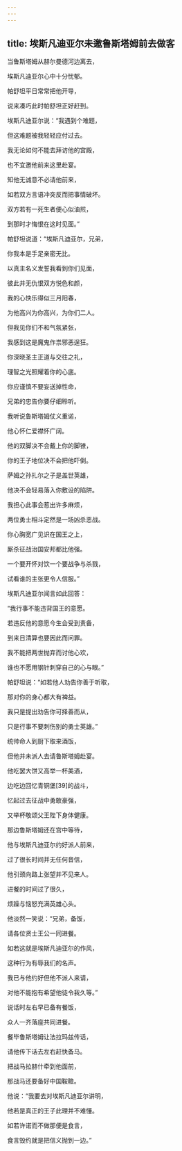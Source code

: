 ```yaml
---
---
---
```

title: 埃斯凡迪亚尔未邀鲁斯塔姆前去做客
---




当鲁斯塔姆从赫尔曼德河边离去，

埃斯凡迪亚尔心中十分忧郁。

帕舒坦平日常常把他开导，

说来凑巧此时帕舒坦正好赶到。

埃斯凡迪亚尔说：“我遇到个难题，

但这难题被我轻轻应付过去。

我无论如何不能去拜访他的宫殿，

也不宜邀他前来这里赴宴。

知他无诚意不必请他前来，

如若双方言语冲突反而把事情破坏。

双方若有一死生者便心似油煎，

到那时才悔恨在这时见面。”

帕舒坦说道：“埃斯凡迪亚尔，兄弟，

你我本是手足亲密无比。

以真主名义发誓我看到你们见面，

彼此并无仇恨双方悦色和颜，

我的心快乐得似三月阳春，

为他高兴为你高兴，为你们二人。

但我见你们不和气氛紧张，

我感到这是魔鬼作祟邪恶逞狂。

你深晓圣主正道与交往之礼，

理智之光照耀着你的心底。

你应谨慎不要妄送掉性命，

兄弟的忠告你要仔细聆听。

我听说鲁斯塔姆仗义重诺，

他心怀仁爱襟怀广阔。

他的双脚决不会戴上你的脚镣，

你的王子地位决不会把他吓倒。

萨姆之孙扎尔之子是盖世英雄，

他决不会轻易落入你敷设的陷阱。

我担心此事会惹出许多麻烦，

两位勇士相斗定然是一场凶杀恶战。

你心胸宽广见识在国王之上，

厮杀征战治国安邦都比他强。

一个要开怀对饮一个要战争与杀戮，

试看谁的主张更令人信服。”

埃斯凡迪亚尔闻言如此回答：

“我行事不能违背国王的意愿。

若违反他的意愿今生会受到责备，

到来日清算也要因此而问罪。

我不能把两世抛弃而讨他心欢，

谁也不愿用钢针刺穿自己的心与眼。”

帕舒坦说：“如若他人劝告你善于听取，

那对你的身心都大有裨益。

我只是提出劝告你可择善而从，

只是行事不要刺伤别的勇士英雄。”

统帅命人到厨下取来酒饭，

但他并未派人去请鲁斯塔姆赴宴。

他吃罢大饼又高举一杯美酒，

边吃边回忆青铜堡[39]的战斗，

忆起过去征战中勇敢豪强，

又举杯敬颂父王陛下身体健康。

那边鲁斯塔姆还在宫中等待，

他与埃斯凡迪亚尔约好派人前来，

过了很长时间并无任何音信，

他引颈向路上张望并不见来人。

进餐的时间过了很久，

烦躁与恼怒充满英雄心头。

他淡然一笑说：“兄弟，备饭，

请各位贤士王公一同进餐。

如若这就是埃斯凡迪亚尔的作风，

这种行为有辱我们的名声。

我已与他约好但他不派人来请，

对他不能抱有希望他徒令我久等。”

说话时左右早已备有餐饭，

众人一齐落座共同进餐。

餐毕鲁斯塔姆让法拉玛兹传话，

请他传下话去左右赶快备马。

把战马拉赫什牵到他面前，

那战马还要备好中国鞍韂。

他说：“我要去对埃斯凡迪亚尔讲明，

他若是真正的王子此理并不难懂。

如若许诺而不做那便是食言，

食言毁约就是把信义抛到一边。”